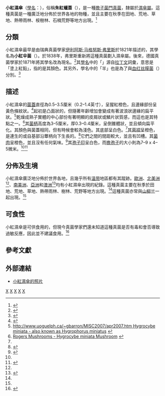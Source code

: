 {{Speciesbox 
| taxon = Hygrocybe miniata
| image = Hyg.min.jpg
| authority =  [[伊利阿斯·马格努斯·弗里斯|(Fr.)]]  [[保羅·庫默爾|P.Kumm.]]
| synonyms = ''Hygrocybe strangulata'' <small>([[彼得·達比希爾·奧頓|P.D.Orton]]) Svrcek</small>
}}
{{mycomorphbox
| name = 小紅濕傘
| whichGills = adnate
| whichGills2 = decurrent
| capShape = convex
| capShape2 = depressed
| hymeniumType= gills
| stipeCharacter= bare
| sporePrintColor=white
| howEdible=edible
| howEdible2=caution
}}

'''小紅濕傘'''（[[學名|學名]]：{{lang|en|'''''Hygrocybe miniata'''''}}），俗稱'''朱紅蠟蓋'''（{{lang|en|vermilion waxcap}}），是一種[[擔子菌門|擔子菌門]][[真菌|真菌]]，隸屬於[[濕傘屬|濕傘屬]]。這種真菌是一種廣泛地分佈於世界各地的物種，並且主要在秋季在田地、荒地、草地、熱帶雨林、桉樹林、石楠荒野等地方出現。<ref name=Phillips06>{{cite book | author = Phillips, Roger | year = 2006  | title = Mushrooms | publisher = Pan MacMillan | isbn = 0-330-44237-6|page= 74}}</ref>

==分類==
小紅濕傘最早是由瑞典真菌學家[[伊利阿斯·马格努斯·弗里斯|伊利阿斯·马格努斯·弗里斯]]於1821年描述的，其學名為'''小紅伞菌'''（{{lang|en|''Agaricus miniatus''}}）。於1838年，弗里斯重新將這種真菌劃入濕傘屬。後來，德國真菌學家{{link-en|保羅·庫默爾|Paul Kummer}}於1871年將其學名改為現名。<ref>{{Cite web |url=http://www.mycobank.org/Biolomics.aspx?Table=Mycobank&MycoBankNr_=356816 |title=Hygrocybe miniata - MycoBank |accessdate=2013-11-21 |archive-date=2015-06-10 |archive-url=https://web.archive.org/web/20150610194613/http://www.mycobank.org/Biolomics.aspx?Table=Mycobank&MycoBankNr_=356816 |dead-url=no }}</ref>其[[植物學名命名法|學名]]中的「{{lang|la|''miniata''}}」源自[[拉丁文|拉丁文]]詞彙{{lang|la|miniat}}，意思是「塗上紅鉛」，指的是其顏色。其另外，學名中的「半」也是為了與[[血红丝膜菌|血红丝膜菌]]（{{lang|en|''Cortinarius sanguineus''}}）分別。<ref name=Arora2nd>{{cite book |author=David Arora |year=1986 |title=Mushrooms Demystified |url=https://archive.org/details/mushroomsdemysti00aror_0 |publisher=Ten Speed Press |isbn=0-89815-169-4}}</ref>

==描述==
小紅濕傘的[[菌蓋|菌蓋]]直徑為0.5–3.5厘米（0.2–1.4英寸），呈猩紅橙色，且邊緣部份呈黃色條紋狀。<ref>{{Cite web |url=http://www.first-nature.com/fungi/hygrocybe-miniata.php |title=Hygrocybe miniata, Vermillion Waxcap, identification - First Nature |accessdate=2013-11-21 |archive-date=2014-09-20 |archive-url=https://web.archive.org/web/20140920122257/http://www.first-nature.com/fungi/hygrocybe-miniata.php |dead-url=no }}</ref>起初是凸面狀的，但隨著年齡增加會變成有著波浪狀邊緣的扁平狀。<ref>[http://www.uoguelph.ca/~gbarron/MISC2007/apr2007.htm http://www.uoguelph.ca/~gbarron/MISC2007/apr2007.htm Hygrocybe miniata - also known as Hygrophorus miniatus] {{Wayback|url=http://www.uoguelph.ca/~gbarron/MISC2007/apr2007.htm |date=20130410035801 }}</ref>乾燥成熟子實體的中心部份有著明顯的皮屑狀或鱗片狀質感，而這也是其特點之一。<ref>[http://www.rogersmushrooms.com/gallery/DisplayBlock~bid~6149.asp Rogers Mushrooms - Hygrocybe miniata Mushroom] {{webarchive|url=https://web.archive.org/web/20140105031416/http://www.rogersmushrooms.com/gallery/DisplayBlock~bid~6149.asp |date=2014-01-05 }}</ref>其[[菌柄|菌柄]]高度為3–5厘米，厚0.3–0.4厘米，呈倒錐體狀，並且傾向扁平化。其顏色與菌蓋相同，但有時候會較為淺色。其底部呈白色。<ref name=Phillips06/>其[[菌褶|菌褶]]呈橙色，是連生的或自基部沿蕈柄向下生長的。<ref>{{Cite web |url=http://www.mykoweb.com/CAF/species/Hygrocybe_miniata.html |title=California Fungi: Hygrocybe miniata - MykoWeb |accessdate=2013-11-21 |archive-date=2013-11-12 |archive-url=https://web.archive.org/web/20131112130746/http://www.mykoweb.com/CAF/species/Hygrocybe_miniata.html |dead-url=no }}</ref>它們之間的間距較大，並且有凹槽。其[[菌肉|菌肉]]呈橙色，並且沒有任何氣味。<ref name=T.Laessoe>{{cite book | author = Thomas Laessoe | year = 1998 | title = Mushrooms (flexi bound) | publisher = Dorling Kindersley | isbn = 0-7513-1070-0}}</ref>其[[孢子印|孢子印]]呈白色，而[[擔孢子|擔孢子]]的大小則為7–9 x 4–5微米。<ref name=Phillips06/><ref name=C&D1995>{{cite book | author = Regis Courtecuisse and Bernard Duhem  | year = (British version) 1995 | title = Mushrooms and Toadstools of Britain and Europe | publisher = Harper Collins | isbn = 0-00-220025-2}}</ref>

==分佈及生境==
小紅濕傘廣泛地分佈於世界各地，且幾乎所有[[温带|温带]]地區都有其蹤跡。[[歐洲|歐洲]]、[[北美洲|北美洲]]<ref name=Arora2nd/>、[[南美洲|南美洲]]、[[亞洲|亞洲]]和[[澳洲|澳洲]]<ref name=Young05>{{cite book | author= Young, A.M. | year =2005 | title = Fungi of Australia: Hygrophoraceae | publisher = (Australian Biological Resources Study) CSIRO, Canberra, ACT | isbn = 0-643-09195-5|page = 120}}</ref>均有小紅濕傘出現的紀錄。這種真菌主要在秋季於田地、荒地、草地、熱帶雨林、樹林、荒野等地方出現。<ref name=Phillips06/>這種真菌亦常與[[山柳兰|山柳兰]]一起出現。<ref name=T.Laessoe/>

==可食性==
小紅濕傘是可供食用的，但現今真菌學家們還未知道這種真菌是否有毒和會否導致過敏反應，因此並不建議食用。<ref>{{Cite web |url=http://www.mushroomexpert.com/hygrocybe_miniata.html |title=Hygrocybe miniata - MushroomExpert |accessdate=2013-11-21 |archive-date=2014-06-26 |archive-url=https://web.archive.org/web/20140626120823/http://mushroomexpert.com/hygrocybe_miniata.html |dead-url=no }}</ref>

==參考文獻==
{{Reflist|2}}

==外部連結==
*[https://web.archive.org/web/20130329062826/http://hiddenforest.co.nz/fungi/family/tricholomataceae/hygro14.htm 小紅濕傘的照片]
{{Taxonbar|from=Q3270155}}

[[Category:亞洲真菌|X]]
[[Category:歐洲真菌|X]]
[[Category:北美洲真菌|X]]
[[Category:濕傘屬|X]]
[[Category:食用菌|X]]